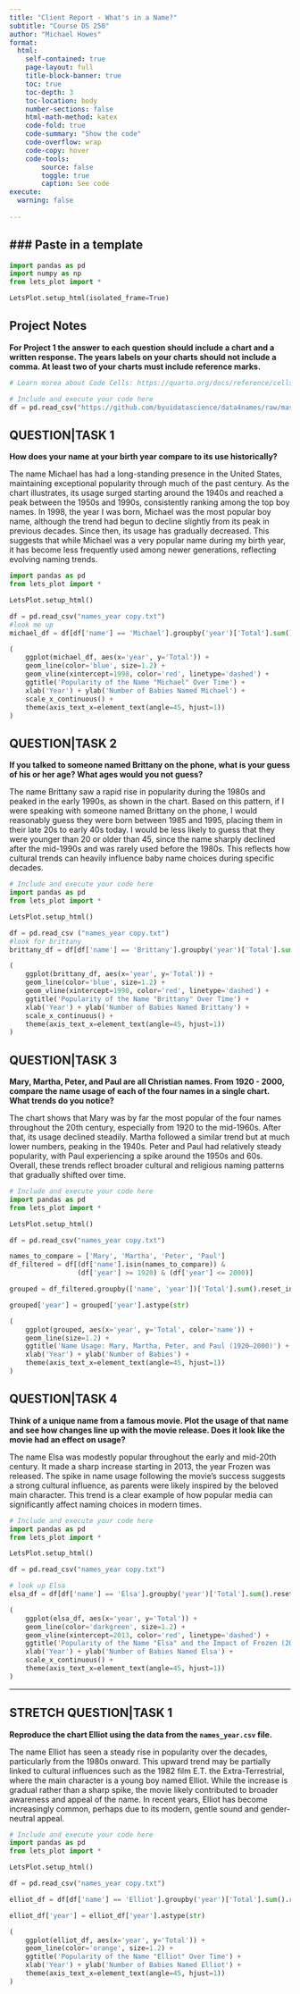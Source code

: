 ```yaml
---
title: "Client Report - What's in a Name?"
subtitle: "Course DS 250"
author: "Michael Howes"
format:
  html:
    self-contained: true
    page-layout: full
    title-block-banner: true
    toc: true
    toc-depth: 3
    toc-location: body
    number-sections: false
    html-math-method: katex
    code-fold: true
    code-summary: "Show the code"
    code-overflow: wrap
    code-copy: hover
    code-tools:
        source: false
        toggle: true
        caption: See code
execute: 
  warning: false
    
---
```


### Paste in a template
---
```python
import pandas as pd
import numpy as np
from lets_plot import *

LetsPlot.setup_html(isolated_frame=True)
```


## Project Notes

__For Project 1 the answer to each question should include a chart **and** a written response. The years labels on your charts should not include a comma. At least **two** of your charts must include reference marks.__  

```python
# Learn morea about Code Cells: https://quarto.org/docs/reference/cells/cells-jupyter.html

# Include and execute your code here
df = pd.read_csv("https://github.com/byuidatascience/data4names/raw/master/data-raw/names_year/names_year.csv")
```

## QUESTION|TASK 1

__How does your name at your birth year compare to its use historically?__

The name Michael has had a long-standing presence in the United States, maintaining exceptional popularity through much of the past century. As the chart illustrates, its usage surged starting around the 1940s and reached a peak between the 1950s and 1990s, consistently ranking among the top boy names. In 1998, the year I was born, Michael was the most popular boy name, although the trend had begun to decline slightly from its peak in previous decades. Since then, its usage has gradually decreased. This suggests that while Michael was a very popular name during my birth year, it has become less frequently used among newer generations, reflecting evolving naming trends.

```python
import pandas as pd
from lets_plot import *

LetsPlot.setup_html()

df = pd.read_csv("names_year copy.txt")
#look me up
michael_df = df[df['name'] == 'Michael'].groupby('year')['Total'].sum().reset_index()

(
    ggplot(michael_df, aes(x='year', y='Total')) +
    geom_line(color='blue', size=1.2) +
    geom_vline(xintercept=1998, color='red', linetype='dashed') +
    ggtitle('Popularity of the Name "Michael" Over Time') +
    xlab('Year') + ylab('Number of Babies Named Michael') +
    scale_x_continuous() +
    theme(axis_text_x=element_text(angle=45, hjust=1))
)

```


## QUESTION|TASK 2

__If you talked to someone named Brittany on the phone, what is your guess of his or her age? What ages would you not guess?__

The name Brittany saw a rapid rise in popularity during the 1980s and peaked in the early 1990s, as shown in the chart. Based on this pattern, if I were speaking with someone named Brittany on the phone, I would reasonably guess they were born between 1985 and 1995, placing them in their late 20s to early 40s today. I would be less likely to guess that they were younger than 20 or older than 45, since the name sharply declined after the mid-1990s and was rarely used before the 1980s. This reflects how cultural trends can heavily influence baby name choices during specific decades.

```python
# Include and execute your code here
import pandas as pd
from lets_plot import *

LetsPlot.setup_html()

df = pd.read_csv ("names_year copy.txt")
#look for brittany
brittany_df = df[df['name'] == 'Brittany'].groupby('year')['Total'].sum().reset_index()

(
    ggplot(brittany_df, aes(x='year', y='Total')) +
    geom_line(color='blue', size=1.2) +
    geom_vline(xintercept=1990, color='red', linetype='dashed') +
    ggtitle('Popularity of the Name "Brittany" Over Time') +
    xlab('Year') + ylab('Number of Babies Named Brittany') +
    scale_x_continuous() +
    theme(axis_text_x=element_text(angle=45, hjust=1))
)

```


## QUESTION|TASK 3

__Mary, Martha, Peter, and Paul are all Christian names. From 1920 - 2000, compare the name usage of each of the four names in a single chart. What trends do you notice?__

The chart shows that Mary was by far the most popular of the four names throughout the 20th century, especially from 1920 to the mid-1960s. After that, its usage declined steadily. Martha followed a similar trend but at much lower numbers, peaking in the 1940s. Peter and Paul had relatively steady popularity, with Paul experiencing a spike around the 1950s and 60s. Overall, these trends reflect broader cultural and religious naming patterns that gradually shifted over time.

```python
# Include and execute your code here
import pandas as pd
from lets_plot import *

LetsPlot.setup_html()

df = pd.read_csv("names_year copy.txt")

names_to_compare = ['Mary', 'Martha', 'Peter', 'Paul']
df_filtered = df[(df['name'].isin(names_to_compare)) & 
                 (df['year'] >= 1920) & (df['year'] <= 2000)]

grouped = df_filtered.groupby(['name', 'year'])['Total'].sum().reset_index()

grouped['year'] = grouped['year'].astype(str)

(
    ggplot(grouped, aes(x='year', y='Total', color='name')) +
    geom_line(size=1.2) +
    ggtitle('Name Usage: Mary, Martha, Peter, and Paul (1920–2000)') +
    xlab('Year') + ylab('Number of Babies') +
    theme(axis_text_x=element_text(angle=45, hjust=1))
)

```



## QUESTION|TASK 4

__Think of a unique name from a famous movie. Plot the usage of that name and see how changes line up with the movie release. Does it look like the movie had an effect on usage?__  

The name Elsa was modestly popular throughout the early and mid-20th century. It made a sharp increase starting in 2013, the year Frozen was released. The spike in name usage following the movie's success suggests a strong cultural influence, as parents were likely inspired by the beloved main character. This trend is a clear example of how popular media can significantly affect naming choices in modern times.
```python
# Include and execute your code here
import pandas as pd
from lets_plot import *

LetsPlot.setup_html()

df = pd.read_csv("names_year copy.txt")

# look up Elsa
elsa_df = df[df['name'] == 'Elsa'].groupby('year')['Total'].sum().reset_index()

(
    ggplot(elsa_df, aes(x='year', y='Total')) +
    geom_line(color='darkgreen', size=1.2) +
    geom_vline(xintercept=2013, color='red', linetype='dashed') +
    ggtitle('Popularity of the Name "Elsa" and the Impact of Frozen (2013)') +
    xlab('Year') + ylab('Number of Babies Named Elsa') +
    scale_x_continuous() +
    theme(axis_text_x=element_text(angle=45, hjust=1))
)

```

---

## STRETCH QUESTION|TASK 1

__Reproduce the chart Elliot using the data from the `names_year.csv` file.__ 

The name Elliot has seen a steady rise in popularity over the decades, particularly from the 1980s onward. This upward trend may be partially linked to cultural influences such as the 1982 film E.T. the Extra-Terrestrial, where the main character is a young boy named Elliot. While the increase is gradual rather than a sharp spike, the movie likely contributed to broader awareness and appeal of the name. In recent years, Elliot has become increasingly common, perhaps due to its modern, gentle sound and gender-neutral appeal.
```python
# Include and execute your code here
import pandas as pd
from lets_plot import *

LetsPlot.setup_html()

df = pd.read_csv("names_year copy.txt")

elliot_df = df[df['name'] == 'Elliot'].groupby('year')['Total'].sum().reset_index()

elliot_df['year'] = elliot_df['year'].astype(str)

(
    ggplot(elliot_df, aes(x='year', y='Total')) +
    geom_line(color='orange', size=1.2) +
    ggtitle('Popularity of the Name "Elliot" Over Time') +
    xlab('Year') + ylab('Number of Babies Named Elliot') +
    theme(axis_text_x=element_text(angle=45, hjust=1))
)


```
